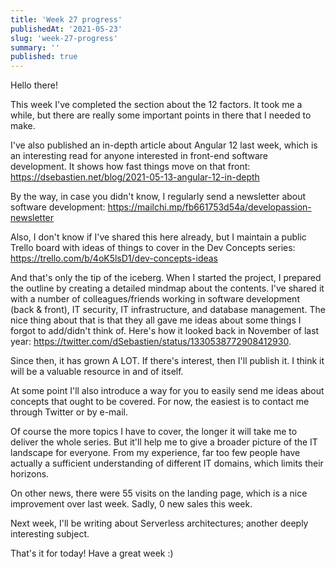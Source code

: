 ```yaml
---
title: 'Week 27 progress'
publishedAt: '2021-05-23'
slug: 'week-27-progress'
summary: ''
published: true
---
```


Hello there!

This week I've completed the section about the 12 factors. It took me a while, but there are really some important points in there that I needed to make.

I've also published an in-depth article about Angular 12 last week, which is an interesting read for anyone interested in front-end software development. It shows how fast things move on that front: https://dsebastien.net/blog/2021-05-13-angular-12-in-depth

By the way, in case you didn't know, I regularly send a newsletter about software development: https://mailchi.mp/fb661753d54a/developassion-newsletter

Also, I don't know if I've shared this here already, but I maintain a public Trello board with ideas of things to cover in the Dev Concepts series: https://trello.com/b/4oK5lsD1/dev-concepts-ideas

And that's only the tip of the iceberg. When I started the project, I prepared the outline by creating a detailed mindmap about the contents. I've shared it with a number of colleagues/friends working in software development (back & front), IT security, IT infrastructure, and database management. The nice thing about that is that they all gave me ideas about some things I forgot to add/didn't think of. Here's how it looked back in November of last year: https://twitter.com/dSebastien/status/1330538772908412930.

<Tweet tweetLink="dSebastien/status/1330538772908412930" />

Since then, it has grown A LOT. If there's interest, then I'll publish it. I think it will be a valuable resource in and of itself.

At some point I'll also introduce a way for you to easily send me ideas about concepts that ought to be covered. For now, the easiest is to contact me through Twitter or by e-mail.

Of course the more topics I have to cover, the longer it will take me to deliver the whole series. But it'll help me to give a broader picture of the IT landscape for everyone. From my experience, far too few people have actually a sufficient understanding of different IT domains, which limits their horizons.

On other news, there were 55 visits on the landing page, which is a nice improvement over last week. Sadly, 0 new sales this week.

Next week, I'll be writing about Serverless architectures; another deeply interesting subject.

That's it for today!
Have a great week :)

<BlogPostSignature />

